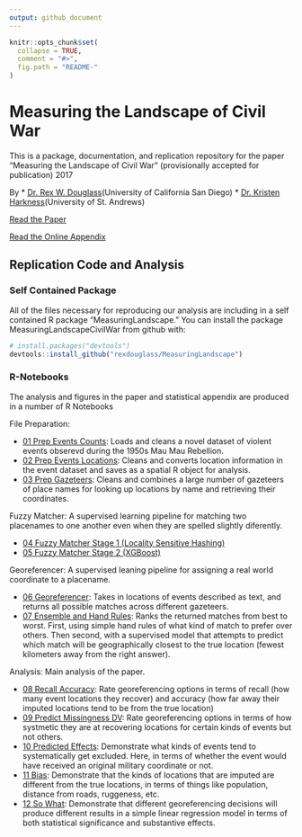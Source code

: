 ```yaml
---
output: github_document
---
```


<!-- README.md is generated from README.Rmd. Please edit that file -->


```r
knitr::opts_chunk$set(
  collapse = TRUE,
  comment = "#>",
  fig.path = "README-"
)
``` 
 
# Measuring the Landscape of Civil War

This is a package, documentation, and replication repository for the paper "Measuring the Landscape of Civil War" (provisionally accepted for publication) 2017

By 
* [Dr. Rex W. Douglass](www.rexdouglass.com)(University of California San Diego)
* [Dr. Kristen Harkness](https://kristenharkness.com/)(University of St. Andrews)

[Read the Paper](https://github.com/rexdouglass/MeasuringLandscape/blob/master/paper/MeasuringLandscapeOfCivilWar_2017.pdf)

[Read the Online Appendix](https://github.com/rexdouglass/MeasuringLandscape/blob/master/paper/MeasuringLandscapeOfCivilWar_2017.pdf)


## Replication Code and Analysis

### Self Contained Package

All of the files necessary for reproducing our analysis are including in a self contained R package "MeasuringLandscape." You can install the package MeasuringLandscapeCivilWar from github with:

```r
# install.packages("devtools")
devtools::install_github("rexdouglass/MeasuringLandscape")
```

### R-Notebooks

The analysis and figures in the paper and statistical appendix are produced in a number of R Notebooks

File Preparation:

* [01 Prep Events Counts](https://rexdouglass.github.io/MeasuringLandscape/01_prep_events_counts.nb.html): Loads and cleans a novel dataset of violent events obserevd during the 1950s Mau Mau Rebellion.
* [02 Prep Events Locations](https://rexdouglass.github.io/MeasuringLandscape/02_prep_events_locations.nb.html): Cleans and converts location information in the event dataset and saves as a spatial R object for analysis.
* [03 Prep Gazeteers](https://rexdouglass.github.io/MeasuringLandscape/03_prep_gazeteers.nb.html): Cleans and combines a large number of gazeteers of place names for looking up locations by name and retrieving their coordinates.

Fuzzy Matcher: A supervised learning pipeline for matching two placenames to one another even when they are spelled slightly diferently.

* [04 Fuzzy Matcher Stage 1 (Locality Sensitive Hashing)](https://rexdouglass.github.io/MeasuringLandscape/04_fuzzy_matcher_stage_1_lsh.nb.html)
* [05 Fuzzy Matcher Stage 2 (XGBoost)](https://rexdouglass.github.io/MeasuringLandscape/05_fuzzy_matcher_stage_2_xgboost.nb.html)

Georeferencer: A supervised leaning pipeline for assigning a real world coordinate to a placename.

* [06 Georeferencer](https://rexdouglass.github.io/MeasuringLandscape/06_georeferencer.nb.html): Takes in locations of events described as text, and returns all possible matches across different gazeteers.
* [07 Ensemble and Hand Rules](https://rexdouglass.github.io/MeasuringLandscape/07_ensemble_and_hand_rules.nb.html): Ranks the returned matches from best to worst. First, using simple hand rules of what kind of match to prefer over others. Then second, with a supervised model that attempts to predict which match will be geographically closest to the true location (fewest kilometers away from the right answer).


Analysis: Main analysis of the paper.

* [08 Recall Accuracy](https://rexdouglass.github.io/MeasuringLandscape/08_recall_accuracy.nb.html): Rate georeferencing options in terms of recall (how many event locations they recover) and accuracy (how far away their imputed locations tend to be from the true location)
* [09 Predict Missingness DV](https://rexdouglass.github.io/MeasuringLandscape/09_predict_missingness_lhs.nb.html): Rate georeferencing options in terms of how systmetic they are at recovering locations for certain kinds of events but not others.
* [10 Predicted Effects](https://rexdouglass.github.io/MeasuringLandscape/10_predicted_effects.nb.html): Demonstrate what kinds of events tend to systematically get excluded. Here, in terms of whether the event would have received an original military coordinate or not.
* [11 Bias](https://rexdouglass.github.io/MeasuringLandscape/11_bias.nb.html): Demonstrate that the kinds of locations that are imputed are different from the true locations, in terms of things like population, distance from roads, ruggeness, etc.
* [12 So What](https://rexdouglass.github.io/MeasuringLandscape/12_so_what.nb.html): Demonstrate that different georeferencing decisions will produce different results in a simple linear regression model in terms of both statistical significance and substantive effects.

 

